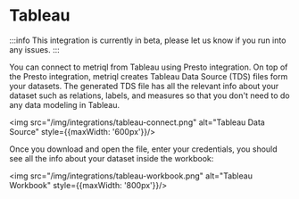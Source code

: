 # Tableau

:::info
This integration is currently in beta, please let us know if you run into any issues.
:::

<YoutubeVideo id="vTgRbQGF3Z0" />

You can connect to metriql from Tableau using Presto integration. On top of the Presto integration, metriql creates Tableau Data Source (TDS) files form your datasets. The generated TDS file has all the relevant info about your dataset such as relations, labels, and measures so that you don't need to do any data modeling in Tableau.

<img src="/img/integrations/tableau-connect.png" alt="Tableau Data Source" style={{maxWidth: '600px'}}/>

Once you download and open the file, enter your credentials, you should see all the info about your dataset inside the workbook:

<img src="/img/integrations/tableau-workbook.png" alt="Tableau Workbook" style={{maxWidth: '800px'}}/>
